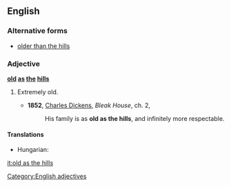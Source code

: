 ==English==

===Alternative forms===
* [[older than the hills]]

===Adjective===
'''[[old]] [[as]] [[the]] [[hills]]'''

# {{simile}} Extremely old.
#*'''1852''', [[w:Charles_Dickens|Charles Dickens]], ''Bleak House'', ch. 2,
#*:His family is as '''old as the hills''', and infinitely more respectable.

====Translations====
{{trans-top|extremely old}}
* Hungarian: {{t-|hu|vén, mint az országút}}
{{trans-mid}}
{{trans-bottom}}

[[Category:English adjectives]]

[[it:old as the hills]]